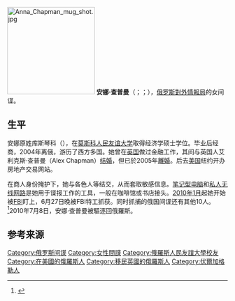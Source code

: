 {{多個問題|
{{blpsource|time=2010-10-15T10:44:50+00:00}}
{{expand|time=2010-10-15T10:44:50+00:00}}
{{refimprove|time=2010-10-15T10:44:50+00:00}}
}}
[[File:Anna_Chapman_mug_shot.jpg|200px]]
'''安娜·查普曼'''（{{lang-ru|'''А́нна Васи́льевна Ча́пман'''}}；{{lang-en|Anna Chapman}}；{{bd|1982年|2月23日||catIdx=Ча́пман}}），[[俄罗斯|俄罗斯]][[對外情報局|對外情報局]]的女间谍。

==生平==
安娜原姓库斯琴科（{{lang|ru|Кущенко}}），在[[俄罗斯人民友谊大学|莫斯科人民友谊大学]]取得经济学硕士学位。毕业后经商，2004年离俄，游历了西方多国。她曾在[[英国|英国]]做过金融工作，其间与英国人艾利克斯·查普曼（Alex Chapman）[[结婚|结婚]]，但已於2005年[[離婚|離婚]]。后去[[美国|美国]]纽约开办房地产交易网站。

在商人身份掩护下，她与各色人等结交，从而套取敏感信息。[[笔记型电脑|笔记型电脑]]和[[私人无线网路|私人无线网路]]是她用于谍报工作的工具，一般在咖啡馆或书店接头。[[2010年1月|2010年1月]]起她开始被[[联邦调查局|FBI]]盯上，6月27日晚被FBI特工抓获。同时抓捕的俄国间谍还有其他10人。<ref>{{Cite web |url=http://hb.qq.com/a/20100707/001406.htm |title=女间谍查普曼艳照曝光 被捕后疑遭性虐 |access-date=2010-10-15 |archive-date=2019-11-30 |archive-url=https://web.archive.org/web/20191130140057/https://hb.qq.com/a/20100707/001406.htm |dead-url=no }}</ref>2010年7月8日，安娜·查普曼被驅逐回俄羅斯。

== 参考来源 ==
{{reflist}}

{{苏联间谍}}
{{Authority control}}
{{DEFAULTSORT:Chapman, Anna}}
[[Category:俄罗斯间谍|Category:俄罗斯间谍]]
[[Category:女性間諜|Category:女性間諜]]
[[Category:俄羅斯人民友誼大學校友|Category:俄羅斯人民友誼大學校友]]
[[Category:在美國的俄羅斯人|Category:在美國的俄羅斯人]]
[[Category:移民英國的俄羅斯人|Category:移民英國的俄羅斯人]]
[[Category:伏爾加格勒人|Category:伏爾加格勒人]]